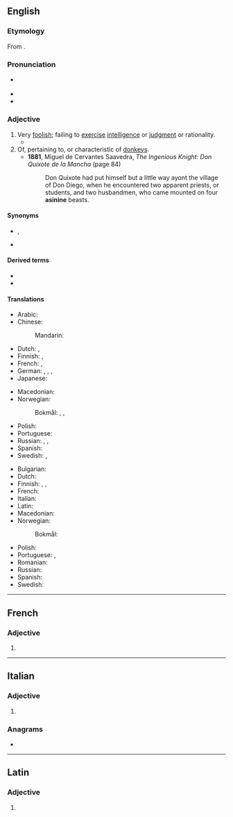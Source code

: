 ==English==
{{was wotd|2008|January|9}}

===Etymology===
From {{der|en|la|asinīnus||of a donkey or ass}}.

===Pronunciation===
* {{a|RP|US}} {{IPA|/ˈæs.ɪ.naɪn/|/ˈæs.ə.naɪn/|lang=en}}
* {{audio|en-us-asinine.ogg|Audio (US)|lang=en}}
* {{rhymes|aɪn|lang=en}}

===Adjective===
{{en-adj}}

# Very [[foolish]]; failing to [[exercise]] [[intelligence]] or [[judgment]] or rationality.
#* {{quote-book|year=1922|author=[[w:Michael Arlen|Michael Arlen]]|title=“Piracy”: A Romantic Chronicle of These Days|chapter=2/2/2|url=http://openlibrary.org/works/OL1519647W|passage=They danced on silently, softly. Their feet played tricks to the beat of the tireless measure, that exquisitely '''asinine''' blare which is England's punishment for having lost America.}}
# Of, pertaining to, or characteristic of [[donkey]]s.
#* '''1881''', Miguel de Cervantes Saavedra, ''The Ingenious Knight: Don Quixote de la Mancha'' (page 84)
#*: Don Quixote had put himself but a little way ayont the village of Don Diego, when he encountered two apparent priests, or students, and two husbandmen, who came mounted on four '''asinine''' beasts.

====Synonyms====
* {{sense|failing to exercise intelligence or judgment}} {{l|en|foolish}}, {{l|en|obstinate}}
* {{sense|characteristic of donkeys}} {{l|en|donkeyish}}

====Derived terms====
* {{l|en|asininely}}
* {{l|en|asininity}}

====Translations====
{{trans-top|failing to exercise intelligence or judgment}}
* Arabic: {{t-needed|ar}}
* Chinese:
*: Mandarin: {{t+|cmn|愚蠢|tr=yúchǔn|sc=Hani}}
* Dutch: {{t+|nl|oerdom}}, {{t+|nl|achterlijk}}
* Finnish: {{t+|fi|typerä}}, {{t+|fi|aasimainen}}
* French: {{t+|fr|asinin|m}}, {{t+|fr|stupide|m|f}}
* German: {{t+|de|dumm}}, {{t+|de|dümmlich}}, {{t+|de|dämlich}}, {{t+|de|töricht}}
* Japanese: {{t-needed|ja}}
{{trans-mid}}
* Macedonian: {{t|mk|глуп|m|tr=glup}}
* Norwegian:
*: Bokmål: {{t|nb|toskete}}, {{t+|nb|enfoldig}}, {{t+|nb|stupid}}
* Polish: {{t|pl|debilny|m}}
* Portuguese: {{t|pt|asinino}}
* Russian: {{t+|ru|глу́пый}}, {{t+|ru|деби́льный}}, {{t+|ru|осли́ный}}
* Spanish: {{t+|es|estúpido}}
* Swedish: {{t|sv|åsnelik}}, {{t+|sv|enfaldig}}
{{trans-bottom}}

{{trans-top|of or relating to a donkey}}
* Bulgarian: {{t|bg|магарешки}}
* Dutch: {{t+|nl|ezelachtig}}
* Finnish: {{t+|fi|aasi|alt=aasi-}}, {{t+|fi|aasi|alt=aasin-}}, {{t+|fi|aasimainen}}
* French: {{t+|fr|asinin}}
* Italian: {{t|it|asinino|m}}
* Latin: {{t|la|asinīnus}}
* Macedonian: {{t|mk|магарешки|m|tr=magáreški}}
* Norwegian:
*: Bokmål: {{t|nb|eselaktig}}
{{trans-mid}}
* Polish: {{t+|pl|ośli|m}}
* Portuguese: {{t|pt|asinino}}, {{t+|pt|asnal}}
* Romanian: {{t+|ro|măgăresc}}
* Russian: {{t+|ru|осли́ный}}
* Spanish: {{t+|es|asnal}}
* Swedish: {{t|sv|åsnelik}}
{{trans-bottom}}

----

==French==

===Adjective===
{{head|fr|adjective form}}

# {{feminine of|asinin|lang=fr}}

----

==Italian==

===Adjective===
{{head|it|adjective form}}

# {{feminine plural of|asinino|lang=it}}

===Anagrams===
* {{l|it|insanie}}

----

==Latin==

===Adjective===
{{la-adj-form|asinīne}}

# {{inflection of|asinīnus||voc|m|s|lang=la}}